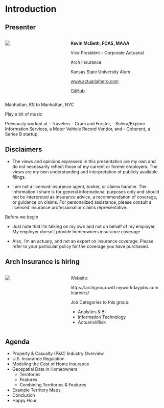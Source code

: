 # Introduction {background-color="#A1D6F4"}

## Presenter {background-color="#A1D6F4"}

::: columns

::: {.column width="40%"}
![](images/britts.jpeg)
:::
  
::: {.column width="60%"}
**Kevin McBeth, FCAS, MAAA**
  
Vice President - Corporate Actuarial

Arch Insurance

Kansas State University Alum

[www.actuarialhero.com](www.actuarialhero.com)

[GitHub](https://github.com/ActuarialHero)
:::

:::
  
::: {.notes}
Manhattan, KS to Manhattan, NYC

Play a bit of music

Previously worked at
- Travelers
- Crum and Forster, 
- Solera/Explore Information Services, a Motor Vehicle Record Vendor, and
- Coherent, a Series B startup
:::

## Disclaimers {background-color="#A1D6F4"}

::: {.incremental}

- The views and opinions expressed in this presentation are my own and do not necessarily reflect those of my current or former employers. The views are my own understanding and interpretation of publicly available filings.

- I am not a licensed insurance agent, broker, or claims handler. The information I share is for general informational purposes only and should not be interpreted as insurance advice, a recommendation of coverage, or guidance on claims. For personalized assistance, please consult a licensed insurance professional or claims representative.

:::

::: {.notes}
Before we begin

- Just note that I'm talking on my own and not on behalf of my employer. My employer doesn't provide homeowners insurance coverage

- Also, I'm an actuary, and not an expert on insurance coverage. Please refer to your particular policy for the coverage you have purchased.
:::

## Arch Insurance is hiring {background-color="#A1D6F4"}

::: columns
::: {.column width="40%"}
![](images/arch_insurance_careers_qr_code.png)
:::

::: {.column width="60%"}

Website:

https://archgroup.wd1.myworkdayjobs.com/careers/

Job Categories to this group:

- Analytics & BI
- Information Technology
- Actuarial/Risk
:::
:::


## Agenda {background-color="#A1D6F4"}

::: {.incremental}

- Property & Casualty (P&C) Industry Overview
- U.S. Insurance Regulation
- Modeling the Cost of Home Insurance
- Geospatial Data in Homeowners
  - Territories
  - Features
  - Combining Territories & Features
- Example Territory Maps
- Conclusion
- Happy Hour

:::

  